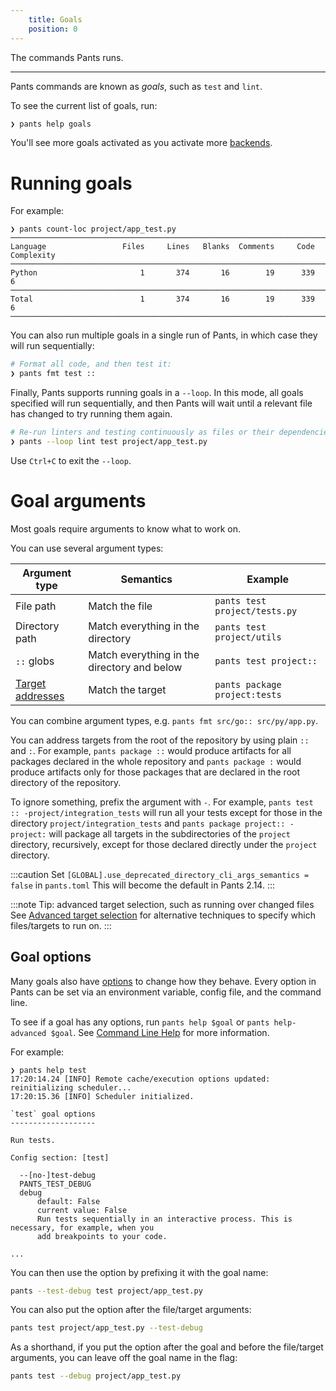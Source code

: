 ```yaml
---
    title: Goals
    position: 0
---
```


The commands Pants runs.

---

Pants commands are known as _goals_, such as `test` and `lint`.

To see the current list of goals, run:

```bash
❯ pants help goals
```

You'll see more goals activated as you activate more [backends](./backends.mdx).

# Running goals

For example:

```
❯ pants count-loc project/app_test.py
───────────────────────────────────────────────────────────────────────────────
Language                 Files     Lines   Blanks  Comments     Code Complexity
───────────────────────────────────────────────────────────────────────────────
Python                       1       374       16        19      339          6
───────────────────────────────────────────────────────────────────────────────
Total                        1       374       16        19      339          6
───────────────────────────────────────────────────────────────────────────────
```

You can also run multiple goals in a single run of Pants, in which case they will run sequentially:

```bash
# Format all code, and then test it:
❯ pants fmt test ::
```

Finally, Pants supports running goals in a `--loop`. In this mode, all goals specified will run sequentially, and then Pants will wait until a relevant file has changed to try running them again.

```bash
# Re-run linters and testing continuously as files or their dependencies change:
❯ pants --loop lint test project/app_test.py
```

Use `Ctrl+C` to exit the `--loop`.

# Goal arguments

Most goals require arguments to know what to work on.

You can use several argument types:

| Argument type                                     | Semantics                                   | Example                       |
| ------------------------------------------------- | ------------------------------------------- | ----------------------------- |
| File path                                         | Match the file                              | `pants test project/tests.py` |
| Directory path                                    | Match everything in the directory           | `pants test project/utils`    |
| `::` globs                                        | Match everything in the directory and below | `pants test project::`        |
| [Target addresses](./targets-and-build-files.mdx) | Match the target                            | `pants package project:tests` |

You can combine argument types, e.g. `pants fmt src/go:: src/py/app.py`.

You can address targets from the root of the repository by using plain `::` and `:`. For example, `pants package ::` would produce artifacts for all packages declared in the whole repository and `pants package :` would produce artifacts only for those packages that are declared in the root directory of the repository.

To ignore something, prefix the argument with `-`. For example, `pants test :: -project/integration_tests` will run all your tests except for those in the directory `project/integration_tests` and `pants package project:: -project:` will package all targets in the subdirectories of the `project` directory, recursively, except for those declared directly under the `project` directory.

:::caution Set `[GLOBAL].use_deprecated_directory_cli_args_semantics = false` in `pants.toml`
This will become the default in Pants 2.14.
:::

:::note Tip: advanced target selection, such as running over changed files
See [Advanced target selection](../advanced-target-selection.mdx) for alternative techniques to specify which files/targets to run on.
:::

## Goal options

Many goals also have [options](./options.mdx) to change how they behave. Every option in Pants can be set via an environment variable, config file, and the command line.

To see if a goal has any options, run `pants help $goal` or `pants help-advanced $goal`. See [Command Line Help](/community/getting-help) for more information.

For example:

```
❯ pants help test
17:20:14.24 [INFO] Remote cache/execution options updated: reinitializing scheduler...
17:20:15.36 [INFO] Scheduler initialized.

`test` goal options
-------------------

Run tests.

Config section: [test]

  --[no-]test-debug
  PANTS_TEST_DEBUG
  debug
      default: False
      current value: False
      Run tests sequentially in an interactive process. This is necessary, for example, when you
      add breakpoints to your code.

...
```

You can then use the option by prefixing it with the goal name:

```bash
pants --test-debug test project/app_test.py
```

You can also put the option after the file/target arguments:

```bash
pants test project/app_test.py --test-debug
```

As a shorthand, if you put the option after the goal and before the file/target arguments, you can leave off the goal name in the flag:

```bash
pants test --debug project/app_test.py
```
